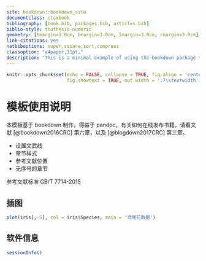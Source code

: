 ```yaml
--- 
site: bookdown::bookdown_site
documentclass: ctexbook
bibliography: [book.bib, packages.bib, articles.bib]
biblio-style: thuthesis-numeric
geometry: [tmargin=3.0cm, bmargin=3.0cm, lmargin=3.0cm, rmargin=3.0cm]
link-citations: yes
natbiboptions: super,square,sort,compress
classoption: "a4paper,11pt,"
description: "This is a minimal example of using the bookdown package to write a book. The output format for this example is bookdown::gitbook."
---
```


```r
knitr::opts_chunk$set(echo = FALSE, collapse = TRUE, fig.align = 'center',
                      fig.showtext = TRUE, out.width = '.7\\textwidth')
```


# 模板使用说明

本模板基于 bookdown 制作，得益于 pandoc，有关如何在线发布书籍，请看文献 [@bookdown2016CRC] 第六章，以及 [@blogdown2017CRC] 第三章。

- 设置文武线
- 章节样式
- 参考文献位置
- 无序号的章节

参考文献标准 GB/T 7714\-2015

## 插图

```r
plot(iris[,-5], col = iris$Species, main = '鸢尾花数据')
```


## 软件信息

```r
sessionInfo()
```



